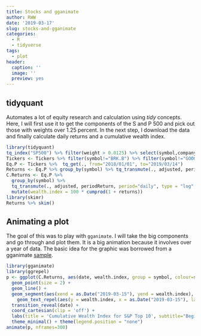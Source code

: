 ```yaml
---
title: Stocks and gganimate
author: RWW
date: '2019-03-17'
slug: stocks-and-gganimate
categories:
  - R
  - tidyverse
tags:
  - plot
header:
  caption: ''
  image: ''
  preview: yes
---
```


## tidyquant

Automates a lot of equity research and calculation using *tidy* concepts.  Here, I will first use it to get the components of the S and P 500 and pick out those with weights over 1.25 percent.  In the next step, I download the data and finally calculate daily returns and a cumulative wealth index.

```r
library(tidyquant)
tq_index("SP500") %>% filter(weight > 0.0125) %>% select(symbol,company) -> Tickers
Tickers <- Tickers %>% filter(symbol!="BRK.B") %>% filter(symbol!="GOOGL")
Eq.P <- Tickers %>%  tq_get(., from="2018/01/01", to="2019/03/14") 
Returns <- Eq.P %>% group_by(symbol) %>% tq_transmute(., adjusted, periodReturn, period="daily")
C.Returns <- Eq.P %>% 
  group_by(symbol) %>% 
  tq_transmute(., adjusted, periodReturn, period="daily", type = "log", col_rename = "returns") %>% 
  mutate(wealth.index = 100 * cumprod(1 + returns))
library(skimr)
Returns %>% skim()
```

## Animating a plot

The goal of this was to play with `gganimate`.  I will take the big components and go through and plot them.  It is a big animation because it involves over a year of data.  The basic idea for the graphic was borrowed from a gganimate [sample](https://github.com/thomasp85/gganimate/wiki/Temperature-time-series).

```r
library(gganimate)
library(ggrepel)
p <- ggplot(C.Returns, aes(date, wealth.index, group = symbol, colour=symbol)) + 
  geom_point(size = 2) + 
  geom_line() + 
  geom_segment(aes(xend = as.Date("2019-03-15"), yend = wealth.index), linetype = 2) + 
    geom_text_repel(aes(y = wealth.index, x = as.Date("2019-03-15"), label = symbol), hjust = 1, nudge_x = 8) +
  transition_reveal(date) + 
  coord_cartesian(clip = 'off') + 
  labs(title = 'Cumulative Wealth Index for S&P Top 10', subtitle="Begins January 1, 2018: Base 100", y = 'Cumulative Change', x = 'Date') +
  theme_minimal() + theme(legend.position = "none")
animate(p, nframes=300)
```
